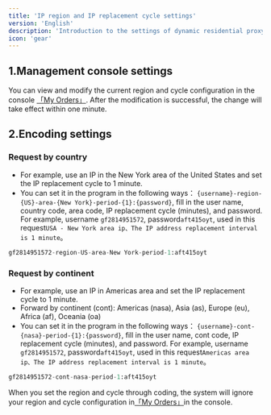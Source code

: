 ```yaml
---
title: 'IP region and IP replacement cycle settings'
version: 'English'
description: 'Introduction to the settings of dynamic residential proxy IP region and IP replacement cycle'
icon: 'gear'
---
```


## 1.Management console settings
You can view and modify the current region and cycle configuration in the console [「My Orders」](https://www.go2proxy.com/console/orders). After the modification is successful, the change will take effect within one minute.

## 2.Encoding settings
### Request by country
- For example, use an IP in the New York area of the United States and set the IP replacement cycle to 1 minute.
- You can set it in the program in the following ways：
`{username}-region-{US}-area-{New York}-period-{1}:{password}`, fill in the user name, country code, area code, IP replacement cycle (minutes), and password. For example, username `gf2814951572`, password`aft415oyt`, used in this request`USA - New York area ip、The IP address replacement interval is 1 minute`。

```python code example
gf2814951572-region-US-area-New York-period-1:aft415oyt
```

### Request by continent
- For example, use an IP in Americas area and set the IP replacement cycle to 1 minute.
- Forward by continent (cont): Americas (nasa), Asia (as), Europe (eu), Africa (af), Oceania (oa)
- You can set it in the program in the following ways：
`{username}-cont-{nasa}-period-{1}:{password}`, fill in the user name, cont code, IP replacement cycle (minutes), and password. For example, username `gf2814951572`, password`aft415oyt`, used in this request`Americas area ip、The IP address replacement interval is 1 minute`。

```python code example
gf2814951572-cont-nasa-period-1:aft415oyt
```

<Note>When you set the region and cycle through coding, the system will ignore your region and cycle configuration in[「My Orders」](https://www.go2proxy.com/console/orders)in the console.</Note>

